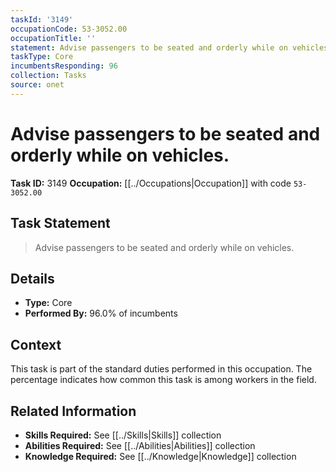```yaml
---
taskId: '3149'
occupationCode: 53-3052.00
occupationTitle: ''
statement: Advise passengers to be seated and orderly while on vehicles.
taskType: Core
incumbentsResponding: 96
collection: Tasks
source: onet
---
```

# Advise passengers to be seated and orderly while on vehicles.

**Task ID:** 3149
**Occupation:** [[../Occupations|Occupation]] with code `53-3052.00`

## Task Statement

> Advise passengers to be seated and orderly while on vehicles.

## Details

- **Type:** Core
- **Performed By:** 96.0% of incumbents

## Context

This task is part of the standard duties performed in this occupation. The percentage indicates how common this task is among workers in the field.

## Related Information

- **Skills Required:** See [[../Skills|Skills]] collection
- **Abilities Required:** See [[../Abilities|Abilities]] collection
- **Knowledge Required:** See [[../Knowledge|Knowledge]] collection
